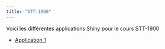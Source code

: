 ```yaml
---
title: "STT-1900"
---
```


Voici les différentes applications Shiny pour le cours STT-1900

- [Application 1](apps/ANOVA.qmd)